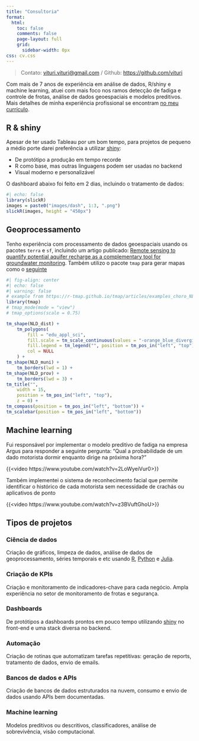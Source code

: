 ```yaml
---
title: "Consultoria"
format:
  html:
    toc: false
    comments: false
    page-layout: full
    grid:
      sidebar-width: 0px
css: cv.css
---
```


::: {.contact-block}
> Contato: [vituri.vituri@gmail.com](mailto:vituri.vituri@gmail.com]) / Github: [https://github.com/vituri](https://github.com/vituri){target="_blank"}
:::

Com mais de 7 anos de experiência em análise de dados, R/shiny e machine learning, atuei com mais foco nos ramos detecção de fadiga e controle de frotas, análise de dados geoespaciais e modelos preditivos. Mais detalhes de minha experiência profissional se encontram [no meu currículo](https://vituri.github.io/blog/cv.html){target="_blank"}. 



## R & shiny

Apesar de ter usado Tableau por um bom tempo, para projetos de pequeno a médio porte darei preferência a utilizar [shiny](https://shiny.posit.co){target="_blank"}:

- De protótipo a produção em tempo recorde
- R como base, mas outras linguagens podem ser usadas no backend
- Visual moderno e personalizável

O dashboard abaixo foi feito em 2 dias, incluindo o tratamento de dados:

```r
#| echo: false
library(slickR)
images = paste0("images/dash", 1:3, ".png")
slickR(images, height = "450px")
```

## Geoprocessamento

Tenho experiência com processamento de dados geoespaciais usando os pacotes `terra` e `sf`, incluindo um artigo publicado: [Remote sensing to quantify potential aquifer recharge as a complementary tool for groundwater monitoring
](https://www.tandfonline.com/doi/abs/10.1080/02626667.2024.2412741){target="_blank"}. Também utilizo o pacote `tmap` para gerar mapas como o [seguinte](https://r-tmap.github.io/tmap/articles/examples_choro_NLD){target="_blank"}

```r
#| fig-align: center
#| echo: false
#| warning: false
# example from https://r-tmap.github.io/tmap/articles/examples_choro_NLD
library(tmap)
# tmap_mode(mode = "view")
# tmap_options(scale = 0.75)

tm_shape(NLD_dist) +
    tm_polygons(
        fill = "edu_appl_sci",
        fill.scale = tm_scale_continuous(values = "-orange_blue_diverging"),
        fill.legend = tm_legend("", position = tm_pos_in("left", "top")),
        col = NULL
    ) + 
tm_shape(NLD_muni) +
    tm_borders(lwd = 1) +
tm_shape(NLD_prov) +
    tm_borders(lwd = 3) + 
tm_title("", 
    width = 15, 
    position = tm_pos_in("left", "top"), 
    z = 0) +
tm_compass(position = tm_pos_in("left", "bottom")) +
tm_scalebar(position = tm_pos_in("left", "bottom"))
```

## Machine learning

Fui responsável por implementar o modelo preditivo de fadiga na empresa Argus para responder a seguinte pergunta: "Qual a probabilidade de um dado motorista dormir enquanto dirige na próxima hora?"

{{<video https://www.youtube.com/watch?v=2LoWyeiVur0>}}

Também implementei o sistema de reconhecimento facial que permite identificar o histórico de cada motorista sem necessidade de crachás ou aplicativos de ponto

{{<video https://www.youtube.com/watch?v=z3BVuftGhoU>}}

## Tipos de projetos

::: {.content-block}
::: {.features}

::: {.feature}
### Ciência de dados

Criação de gráficos, limpeza de dados, análise de dados de geoprocessamento, séries temporais e etc usando [R](https://www.r-project.org){target="_blank"}, [Python](https://www.python.org){target="_blank"} e [Julia](https://julialang.org){target="_blank"}.

:::

::: {.feature}
### Criação de KPIs

Criação e monitoramento de indicadores-chave para cada negócio. Ampla experiência no setor de monitoramento de frotas e segurança.

:::

::: {.feature}
### Dashboards

De protótipos a dashboards prontos em pouco tempo utilizando [shiny](https://shiny.posit.co){target="_blank"} no front-end e uma stack diversa no backend.

:::

::: {.feature}
### Automação

Criação de rotinas que automatizam tarefas repetitivas: geração de reports, tratamento de dados, envio de emails.

:::

::: {.feature}
### Bancos de dados e APIs

Criação de bancos de dados estruturados na nuvem, consumo e envio de dados usando APIs bem documentadas.
:::

::: {.feature}
### Machine learning

Modelos preditivos ou descritivos, classificadores, análise de sobrevivência, visão computacional.

:::

:::
:::